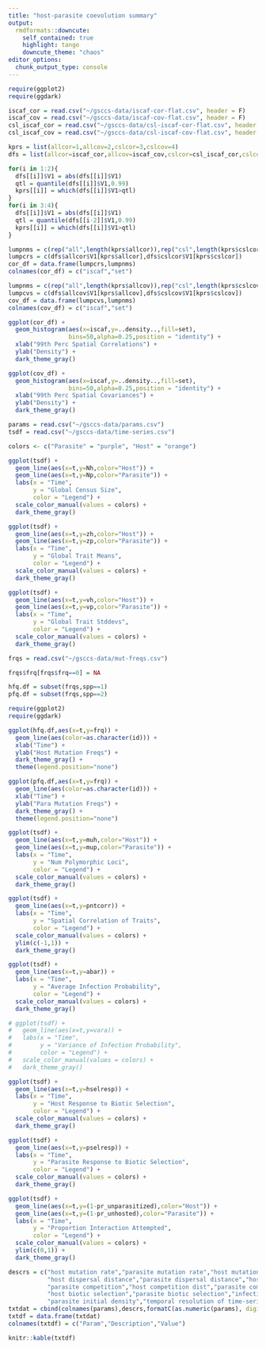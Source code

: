 ```yaml
---
title: "host-parasite coevolution summary"
output:
  rmdformats::downcute:
    self_contained: true
    highlight: tango
    downcute_theme: "chaos"
editor_options: 
  chunk_output_type: console
---
```


<!-- <iframe src="https://player.vimeo.com/video/712261773?h=148675a6d9&loop=1&title=0&byline=0&portrait=0" width="320" height="160" frameborder="0" allow="autoplay; fullscreen; picture-in-picture" allowfullscreen></iframe> -->

```r
require(ggplot2)
require(ggdark)

iscaf_cor = read.csv("~/gsccs-data/iscaf-cor-flat.csv", header = F)
iscaf_cov = read.csv("~/gsccs-data/iscaf-cov-flat.csv", header = F)
csl_iscaf_cor = read.csv("~/gsccs-data/csl-iscaf-cor-flat.csv", header = F)
csl_iscaf_cov = read.csv("~/gsccs-data/csl-iscaf-cov-flat.csv", header = F)

kprs = list(allcor=1,allcov=2,cslcor=3,cslcov=4)
dfs = list(allcor=iscaf_cor,allcov=iscaf_cov,cslcor=csl_iscaf_cor,cslcov=csl_iscaf_cov)

for(i in 1:2){
  dfs[[i]]$V1 = abs(dfs[[i]]$V1)
  qtl = quantile(dfs[[i]]$V1,0.99)
  kprs[[i]] = which(dfs[[i]]$V1>qtl)
}
for(i in 3:4){
  dfs[[i]]$V1 = abs(dfs[[i]]$V1)
  qtl = quantile(dfs[[i-2]]$V1,0.99)
  kprs[[i]] = which(dfs[[i]]$V1>qtl)
}

lumpnms = c(rep("all",length(kprs$allcor)),rep("csl",length(kprs$cslcor)))
lumpcrs = c(dfs$allcor$V1[kprs$allcor],dfs$cslcor$V1[kprs$cslcor])
cor_df = data.frame(lumpcrs,lumpnms)
colnames(cor_df) = c("iscaf","set")

lumpnms = c(rep("all",length(kprs$allcov)),rep("csl",length(kprs$cslcov)))
lumpcvs = c(dfs$allcov$V1[kprs$allcov],dfs$cslcov$V1[kprs$cslcov])
cov_df = data.frame(lumpcvs,lumpnms)
colnames(cov_df) = c("iscaf","set")

ggplot(cor_df) +
  geom_histogram(aes(x=iscaf,y=..density..,fill=set),
                 bins=50,alpha=0.25,position = "identity") +
  xlab("99th Perc Spatial Correlations") +
  ylab("Density") +
  dark_theme_gray()

ggplot(cov_df) +
  geom_histogram(aes(x=iscaf,y=..density..,fill=set),
                 bins=50,alpha=0.25,position = "identity") +
  xlab("99th Perc Spatial Covariances") +
  ylab("Density") +
  dark_theme_gray()

params = read.csv("~/gsccs-data/params.csv")
tsdf = read.csv("~/gsccs-data/time-series.csv")

colors <- c("Parasite" = "purple", "Host" = "orange")

ggplot(tsdf) + 
  geom_line(aes(x=t,y=Nh,color="Host")) +
  geom_line(aes(x=t,y=Np,color="Parasite")) +
  labs(x = "Time",        
       y = "Global Census Size",        
       color = "Legend") +   
  scale_color_manual(values = colors) +
  dark_theme_gray()

ggplot(tsdf) + 
  geom_line(aes(x=t,y=zh,color="Host")) +
  geom_line(aes(x=t,y=zp,color="Parasite")) +
  labs(x = "Time",        
       y = "Global Trait Means",        
       color = "Legend") +   
  scale_color_manual(values = colors) +
  dark_theme_gray()

ggplot(tsdf) + 
  geom_line(aes(x=t,y=vh,color="Host")) +
  geom_line(aes(x=t,y=vp,color="Parasite")) +
  labs(x = "Time",        
       y = "Global Trait Stddevs",        
       color = "Legend") +   
  scale_color_manual(values = colors) +
  dark_theme_gray()

frqs = read.csv("~/gsccs-data/mut-freqs.csv")

frqs$frq[frqs$frq==0] = NA

hfq.df = subset(frqs,spp==1)
pfq.df = subset(frqs,spp==2)

require(ggplot2)
require(ggdark)

ggplot(hfq.df,aes(x=t,y=frq)) + 
  geom_line(aes(color=as.character(id))) + 
  xlab("Time") +
  ylab("Host Mutation Freqs") +
  dark_theme_gray() +
  theme(legend.position="none")

ggplot(pfq.df,aes(x=t,y=frq)) + 
  geom_line(aes(color=as.character(id))) + 
  xlab("Time") +
  ylab("Para Mutation Freqs") +
  dark_theme_gray() +
  theme(legend.position="none")

ggplot(tsdf) + 
  geom_line(aes(x=t,y=muh,color="Host")) +
  geom_line(aes(x=t,y=mup,color="Parasite")) +
  labs(x = "Time",
       y = "Num Polymorphic Loci",
       color = "Legend") +   
  scale_color_manual(values = colors) +
  dark_theme_gray()

ggplot(tsdf) + 
  geom_line(aes(x=t,y=pntcorr)) +
  labs(x = "Time",        
       y = "Spatial Correlation of Traits",        
       color = "Legend") +   
  scale_color_manual(values = colors) +
  ylim(c(-1,1)) +
  dark_theme_gray()

ggplot(tsdf) + 
  geom_line(aes(x=t,y=abar)) +
  labs(x = "Time",
       y = "Average Infection Probability",        
       color = "Legend") +   
  scale_color_manual(values = colors) +
  dark_theme_gray()

# ggplot(tsdf) + 
#   geom_line(aes(x=t,y=vara)) +
#   labs(x = "Time",        
#        y = "Variance of Infection Probability",
#        color = "Legend") +   
#   scale_color_manual(values = colors) +
#   dark_theme_gray()

ggplot(tsdf) + 
  geom_line(aes(x=t,y=hselresp)) +
  labs(x = "Time",        
       y = "Host Response to Biotic Selection",        
       color = "Legend") +   
  scale_color_manual(values = colors) +
  dark_theme_gray()

ggplot(tsdf) + 
  geom_line(aes(x=t,y=pselresp)) +
  labs(x = "Time",        
       y = "Parasite Response to Biotic Selection",
       color = "Legend") +   
  scale_color_manual(values = colors) +
  dark_theme_gray()

ggplot(tsdf) + 
  geom_line(aes(x=t,y=(1-pr_unparasitized),color="Host")) +
  geom_line(aes(x=t,y=(1-pr_unhosted),color="Parasite")) +
  labs(x = "Time",        
       y = "Proportion Interaction Attempted",        
       color = "Legend") +   
  scale_color_manual(values = colors) +
  ylim(c(0,1)) +
  dark_theme_gray()

descrs = c("host mutation rate","parasite mutation rate","host mutation effect size","parasite mutation effect size",
           "host dispersal distance","parasite dispersal distance","host-parasite interaction dist","host competition",
           "parasite competition","host competition dist","parasite competition dist","host base fitness","parasite base fitness",
           "host biotic selection","parasite biotic selection","infection probability sensitivity","host initial density",
           "parasite initial density","temporal resolution of time-series")
txtdat = cbind(colnames(params),descrs,formatC(as.numeric(params), digits = 1, format = "e", drop0trailing = FALSE))
txtdf = data.frame(txtdat)
colnames(txtdf) = c("Param","Description","Value")

knitr::kable(txtdf)
```

